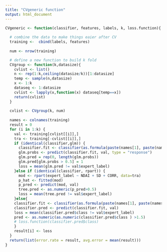 ```yaml
---
title: "CVgeneric function"
output: html_document
---
```


```r
CVgeneric <- function(classifier, features, labels, k, loss.function){
  
  # combine the data to make things eaier after CV
  training <-  cbind(labels, features)
  
  num <- nrow(training)

  # define a new function to build k fold
  CVgroup <- function(k,datasize){
    cvlist <- list()
    n <- rep(1:k,ceiling(datasize/k))[1:datasize]        
    temp <- sample(n,datasize)
    x <- 1:k
    dataseq <- 1:datasize
    cvlist <- lapply(x,function(x) dataseq[temp==x])
    return(cvlist)
  }
  
  cvlist <- CVgroup(k, num)
  
  names <- colnames(training)
  result = 0
  for (i in 1:k) {
    val <- training[cvlist[[i]],]
    tra <- training[-cvlist[[i]],]
    if (identical(classifier,glm)) {
      classifier.fit <- classifier(as.formula(paste(names[1], paste(names[-1], collapse = '+'), sep = " ~ ")), data = tra, family = binomial)
      glm.probs <- predict(classifier.fit, val, type = "response")
      glm.pred = rep(0, length(glm.probs))
      glm.pred[glm.probs > 0.5] = 1 
      loss = mean(glm.pred != val$expert_label)
    }else if (identical(classifier, rpart)) {
      mod <- rpart(expert_label ~ NDAI + SD + CORR, data=tra)
      p_hat <- fitted(mod)
      p_pred <- predict(mod, val) 
      tree.pred <- as.numeric(p_pred>0.5)
      loss = mean(tree.pred != val$expert_label)
    }else{
    classifier.fit <- classifier(as.formula(paste(names[1], paste(names[-1], collapse = '+'), sep = " ~ ")), data = tra)
    classifier.pred <- predict(classifier.fit, val)
    loss = mean(classifier.pred$class != val$expert_label)
    pred <- as.numeric(as.numeric(classifier.pred$class ) >1.5)
    # loss.function(classifier.pred$class)
    }
    result[i] <- loss
  }
  return(list(error.rate = result, avg.error = mean(result)))
} 
```
